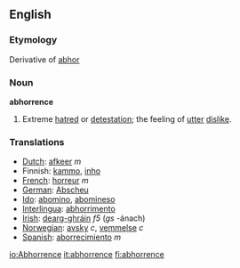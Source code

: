 ==English==
===Etymology===
Derivative of [[abhor]]
===Noun===
'''abhorrence'''
#Extreme [[hatred]] or [[detestation]]; the feeling of [[utter]] [[dislike]].

===Translations===
*[[Dutch]]: [[afkeer]] ''m''
*Finnish: [[kammo]], [[inho]]
*[[French]]: [[horreur]] ''m''
*[[German]]: [[Abscheu]]
*[[Ido]]: [[abomino]], [[abomineso]]
*[[Interlingua]]: [[abhorrimento]]
*[[Irish]]: [[dearg-ghráin]] ''f5'' (''gs'' -ánach)
*[[Norwegian]]: [[avsky]] ''c'', [[vemmelse]] ''c''
*[[Spanish]]: [[aborrecimiento]] ''m''

[[io:Abhorrence]]
[[it:abhorrence]]
[[fi:abhorrence]]